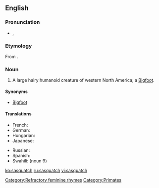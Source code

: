 {{wikipedia}}
==English==

===Pronunciation===
* {{IPA|/ˈsæskwɒtʃ/|/ˈsæskwætʃ/}}, {{SAMPA|/"s{skwQtS/|/"s{skw{tS/}}

===Etymology===
From {{etyl|hur}}.

===Noun===
{{en-noun|es}}

# {{cryptozoology}} A large hairy humanoid creature of western North America; a [[Bigfoot]].

====Synonyms====
* [[Bigfoot]]

====Translations====
{{trans-top|a hairy humanoid creature}}
* French: {{t+|fr|Sasquatch|m}}
* German: {{t-|de|Sasquatsch|m}}
* Hungarian: {{t|hu|Szaszkvács|m}}
* Japanese: {{t-|ja|サスカッチ|tr=Sasukatchi}}
{{trans-mid}}
* Russian: {{t|ru|Сасквотч|m}}
* Spanish: {{t|es|Sascuache|m}}
* Swahili: {{t|sw|Saskwachi}} (noun 9)
{{trans-bottom}}

[[Category:Refractory feminine rhymes]]
[[Category:Primates]]

[[ko:sasquatch]]
[[ru:sasquatch]]
[[vi:sasquatch]]